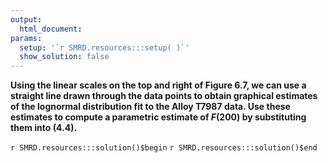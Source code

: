```yaml
---
output:
  html_document:
params:
  setup: '`r SMRD.resources:::setup( )`'
  show_solution: false
---
```


__Using the linear scales on the top and right of  Figure 6.7, we can use a straight line drawn through the data points to obtain graphical estimates of the lognormal distribution fit to the Alloy T7987 data. Use these estimates to compute a parametric estimate of $F(200)$ by substituting them into (4.4).__

`r SMRD.resources:::solution()$begin`
`r SMRD.resources:::solution()$end`

